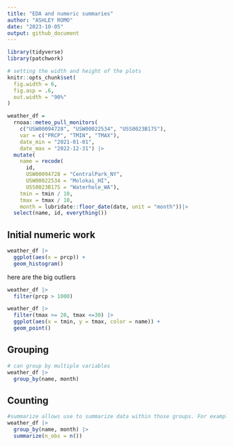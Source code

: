 ```yaml
---
title: "EDA and numeric summaries"
author: "ASHLEY ROMO"
date: "2023-10-05"
output: github_document
---
```


```r
library(tidyverse)
library(patchwork)

# setting the width and height of the plots
knitr::opts_chunk$set(
  fig.width = 6,
  fig.asp = .6,
  out.width = "90%"
)
```


```r
weather_df = 
  rnoaa::meteo_pull_monitors(
    c("USW00094728", "USW00022534", "USS0023B17S"),
    var = c("PRCP", "TMIN", "TMAX"), 
    date_min = "2021-01-01",
    date_max = "2022-12-31") |>
  mutate(
    name = recode(
      id, 
      USW00094728 = "CentralPark_NY", 
      USW00022534 = "Molokai_HI",
      USS0023B17S = "Waterhole_WA"),
    tmin = tmin / 10,
    tmax = tmax / 10,
    month = lubridate::floor_date(date, unit = "month"))|>
  select(name, id, everything())
```

## Initial numeric work

```r
weather_df |> 
  ggplot(aes(x = prcp)) +
  geom_histogram()
```

here are the big outliers
```r
weather_df |> 
  filter(prcp > 1000)
```


```r
weather_df |> 
  filter(tmax >= 20, tmax <=30) |> 
  ggplot(aes(x = tmin, y = tmax, color = name)) +
  geom_point()
```

## Grouping

```r
# can group by multiple variables
weather_df |> 
  group_by(name, month)
```

## Counting
```r
#summarize allows use to summarize data within those groups. For example, to count the number of observations use n_obs = n() which reduces the group df into a new df that has the variables you want im the groups you that you started out with
weather_df |> 
  group_by(name, month) |> 
  summarize(n_obs = n())
```






